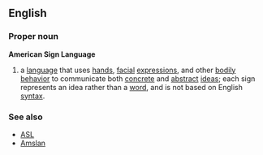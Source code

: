 ==English==
===Proper noun===
'''American Sign Language''' 
{{wikipedia}}
#a [[language]] that uses [[hands]], [[facial]] [[expression]]s, and other [[bodily]] [[behavior]] to communicate both [[concrete]] and [[abstract]] [[ideas]]; each sign represents an idea rather than a [[word]], and is not based on English [[syntax]].

===See also===
*[[ASL]]
*[[Amslan]]